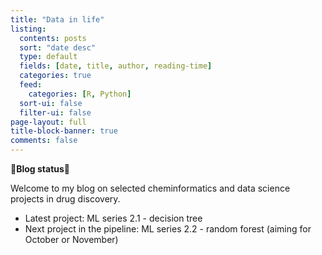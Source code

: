```yaml
---
title: "Data in life"
listing:
  contents: posts
  sort: "date desc"
  type: default
  fields: [date, title, author, reading-time]
  categories: true
  feed: 
    categories: [R, Python]
  sort-ui: false
  filter-ui: false
page-layout: full
title-block-banner: true
comments: false
---
```


**🌟Blog status🌟**

Welcome to my blog on selected cheminformatics and data science projects in drug discovery.

* Latest project: ML series 2.1 - decision tree
* Next project in the pipeline: ML series 2.2 - random forest (aiming for October or November)

<br>

<a rel="me" href="https://fosstodon.org/@jhylin"></a>